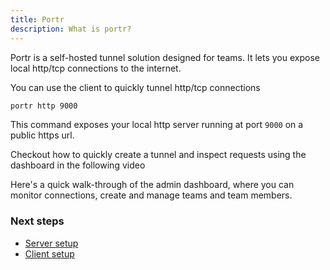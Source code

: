 ```yaml
---
title: Portr
description: What is portr?
---
```



Portr is a self-hosted tunnel solution designed for teams. It lets you expose local http/tcp connections to the internet.

You can use the client to quickly tunnel http/tcp connections

```bash
portr http 9000
```

This command exposes your local http server running at port `9000` on a public https url.

Checkout how to quickly create a tunnel and inspect requests using the dashboard in the following video

<YouTube id="https://youtu.be/hhbte2JI3qk" />

Here's a quick walk-through of the admin dashboard, where you can monitor connections, create and manage teams and team members.

<YouTube id="https://youtu.be/P37la8DjrzA" />

### Next steps

- [Server setup](/server-setup)
- [Client setup](/client-setup)
